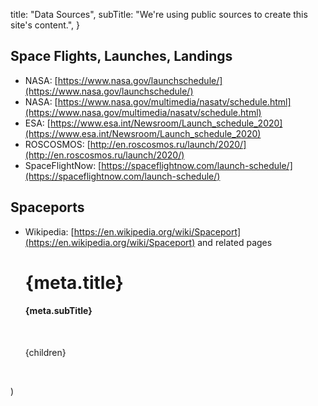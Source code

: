 
  title: "Data Sources",
  subTitle: "We're using public sources to create this site's content.",
}

## Space Flights, Launches, Landings

- NASA: [https://www.nasa.gov/launchschedule/](https://www.nasa.gov/launchschedule/)
- NASA: [https://www.nasa.gov/multimedia/nasatv/schedule.html](https://www.nasa.gov/multimedia/nasatv/schedule.html)
- ESA: [https://www.esa.int/Newsroom/Launch_schedule_2020](https://www.esa.int/Newsroom/Launch_schedule_2020)
- ROSCOSMOS: [http://en.roscosmos.ru/launch/2020/](http://en.roscosmos.ru/launch/2020/)
- SpaceFlightNow: [https://spaceflightnow.com/launch-schedule/](https://spaceflightnow.com/launch-schedule/)

## Spaceports

- Wikipedia: [https://en.wikipedia.org/wiki/Spaceport](https://en.wikipedia.org/wiki/Spaceport) and related pages

  <Layout>
    <Head>
      <title>{meta.title}</title>
    </Head>
    <h1>{meta.title}</h1>
    <h4>{meta.subTitle}</h4>
    <p>&nbsp;</p>
    {children}
    <p>&nbsp;</p>
  </Layout>
)
